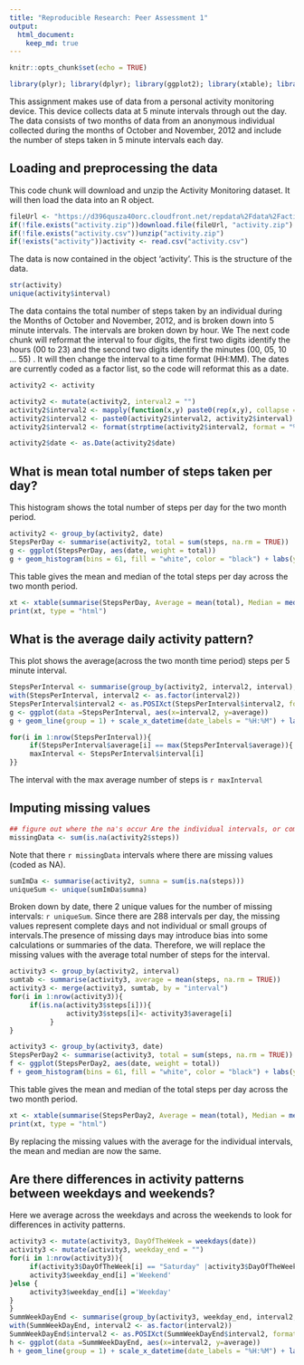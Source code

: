 ```yaml
---
title: "Reproducible Research: Peer Assessment 1"
output: 
  html_document:
    keep_md: true
---
```


```r
knitr::opts_chunk$set(echo = TRUE)

library(plyr); library(dplyr); library(ggplot2); library(xtable); library(lubridate)
```

This assignment makes use of data from a personal activity monitoring device. This device collects data at 5 minute intervals through out the day. The data consists of two months of data from an anonymous individual collected during the months of October and November, 2012 and include the number of steps taken in 5 minute intervals each day.

## Loading and preprocessing the data

This code chunk will download and unzip the Activity Monitoring dataset. It will then load the data into an R object.
```r
fileUrl <- "https://d396qusza40orc.cloudfront.net/repdata%2Fdata%2Factivity.zip"
if(!file.exists("activity.zip"))download.file(fileUrl, "activity.zip")
if(!file.exists("activity.csv"))unzip("activity.zip")
if(!exists("activity"))activity <- read.csv("activity.csv")
```

The data is now contained in the object 'activity'. This is the structure of the data.
```r
str(activity)
unique(activity$interval)
```

The data contains the total number of steps taken by an individual during the Months of October and November, 2012, and is broken down into 5 minute intervals. The intervals are broken down by hour. We The next code chunk will reformat the interval to four digits, the first two digits identify the hours (00 to 23) and the second two digits identify the minutes (00, 05, 10 ... 55) . It will then change the interval to a time format (HH:MM). The dates are currently coded as a factor list, so the code will reformat this as a date. 

```r
activity2 <- activity

activity2 <- mutate(activity2, interval2 = "")
activity2$interval2 <- mapply(function(x,y) paste0(rep(x,y), collapse = ""),0,4 - nchar(activity2$interval))
activity2$interval2 <- paste0(activity2$interval2, activity2$interval)
activity2$interval2 <- format(strptime(activity2$interval2, format = "%H%M"), format = "%H:%M")

activity2$date <- as.Date(activity2$date)
```

## What is mean total number of steps taken per day?

This histogram shows the total number of steps per day for the two month period. 

```r
activity2 <- group_by(activity2, date)
StepsPerDay <- summarise(activity2, total = sum(steps, na.rm = TRUE))
g <- ggplot(StepsPerDay, aes(date, weight = total))
g + geom_histogram(bins = 61, fill = "white", color = "black") + labs(y ="Total Steps", x ="Date", title = "Total Steps per Day from October 1, 2012 thru November 30, 2012")

```
  
This table gives the mean and median of the total steps per day across the two month period.
```r

xt <- xtable(summarise(StepsPerDay, Average = mean(total), Median = median(total)), caption = "Step per Day")
print(xt, type = "html")

```


## What is the average daily activity pattern?

This plot shows the average(across the two month time period) steps per 5 minute interval.
```r

StepsPerInterval <- summarise(group_by(activity2, interval2, interval), average = mean(steps, na.rm = TRUE))
with(StepsPerInterval, interval2 <- as.factor(interval2))
StepsPerInterval$interval2 <- as.POSIXct(StepsPerInterval$interval2, format="%H:%M")
g <- ggplot(data =StepsPerInterval, aes(x=interval2, y=average))
g + geom_line(group = 1) + scale_x_datetime(date_labels = "%H:%M") + labs(x = "Interval (HH:MM)", y = "Average Steps", title = "Variation in average steps through the day")

for(i in 1:nrow(StepsPerInterval)){
     if(StepsPerInterval$average[i] == max(StepsPerInterval$average)){
     maxInterval <- StepsPerInterval$interval[i]
}}
```
The interval with the max average number of steps is `r maxInterval`  


## Imputing missing values

```r
## figure out where the na's occur Are the individual intervals, or complete days of missing values?
missingData <- sum(is.na(activity2$steps))
```
Note that there `r missingData` intervals where there are missing values (coded as NA).
```r
sumImDa <- summarise(activity2, sumna = sum(is.na(steps)))
uniqueSum <- unique(sumImDa$sumna)
```
Broken down by date, there 2 unique values for the number of missing intervals: `r uniqueSum`. Since there are 288 intervals per day, the missing values represent complete days and not individual or small groups of intervals.The presence of missing days may introduce bias into some calculations or summaries of the data. Therefore, we will replace the missing values with the average total number of steps for the interval.

```r
activity3 <- group_by(activity2, interval)
sumtab <- summarise(activity3, average = mean(steps, na.rm = TRUE))
activity3 <- merge(activity3, sumtab, by = "interval")
for(i in 1:nrow(activity3)){
     if(is.na(activity3$steps[i])){
              activity3$steps[i]<- activity3$average[i]
          }
}

activity3 <- group_by(activity3, date)
StepsPerDay2 <- summarise(activity3, total = sum(steps, na.rm = TRUE))
f <- ggplot(StepsPerDay2, aes(date, weight = total))
f + geom_histogram(bins = 61, fill = "white", color = "black") + labs(y ="Total Steps", x ="Date", title = "Total Steps per Day October 1, 2012 thru November 30, 2012 with replacement of NAs")
```

This table gives the mean and median of the total steps per day across the two month period.

```r

xt <- xtable(summarise(StepsPerDay2, Average = mean(total), Median = median(total)), caption = "Step per Day")
print(xt, type = "html")

```
By replacing the missing values with the average for the individual intervals, the mean and median are now the same.


## Are there differences in activity patterns between weekdays and weekends?

Here we average across the weekdays and across the weekends to look for differences in activity patterns.
```r
activity3 <- mutate(activity3, DayOfTheWeek = weekdays(date))
activity3 <- mutate(activity3, weekday_end = "")
for(i in 1:nrow(activity3)){
     if(activity3$DayOfTheWeek[i] == "Saturday" |activity3$DayOfTheWeek[i] == "Sunday"){
     activity3$weekday_end[i] ='Weekend'
}else {
     activity3$weekday_end[i] ='Weekday'
}
}
SummWeekDayEnd <- summarise(group_by(activity3, weekday_end, interval2, interval), average = mean(steps, na.rm = TRUE))
with(SummWeekDayEnd, interval2 <- as.factor(interval2))
SummWeekDayEnd$interval2 <- as.POSIXct(SummWeekDayEnd$interval2, format="%H:%M")
h <- ggplot(data =SummWeekDayEnd, aes(x=interval2, y=average))
h + geom_line(group = 1) + scale_x_datetime(date_labels = "%H:%M") + labs(x = "Interval (HH:MM)", y = "Average Steps", title = "Variation in average steps through out Weekdays and Weekend days") + facet_grid(SummWeekDayEnd$weekday_end~.)

```



